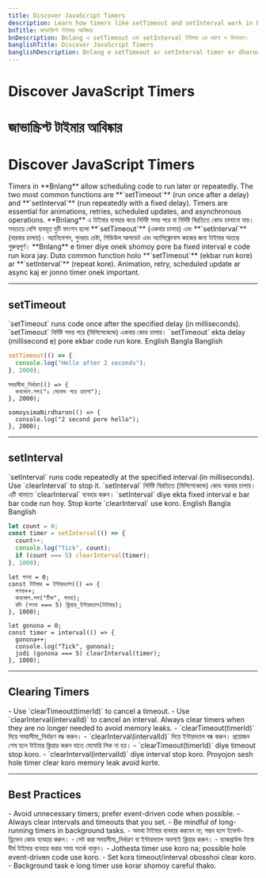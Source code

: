 ```yaml
---
title: Discover JavaScript Timers
description: Learn how timers like setTimeout and setInterval work in Bnlang with examples in English, Bangla, and Banglish.
bnTitle: জাভাস্ক্রিপ্ট টাইমার আবিষ্কার
bnDescription: Bnlang এ setTimeout এবং setInterval টাইমার এর ধারণা ও উদাহরণ।
banglishTitle: Discover JavaScript Timers
banglishDescription: Bnlang e setTimeout ar setInterval timer er dharona o example English, Bangla ar Banglish e.
---
```


# <I18nEnglish>Discover JavaScript Timers</I18nEnglish>
# <I18nBangla>জাভাস্ক্রিপ্ট টাইমার আবিষ্কার</I18nBangla>
# <I18nBanglish>Discover JavaScript Timers</I18nBanglish>

<I18nEnglish>
Timers in **Bnlang** allow scheduling code to run later or repeatedly.  
The two most common functions are **`setTimeout`** (run once after a delay) and **`setInterval`** (run repeatedly with a fixed delay).  
Timers are essential for animations, retries, scheduled updates, and asynchronous operations.
</I18nEnglish>

<I18nBangla>
**Bnlang** এ টাইমার ব্যবহার করে নির্দিষ্ট সময় পরে বা নির্দিষ্ট বিরতিতে কোড চালানো যায়।  
সবচেয়ে বেশি ব্যবহৃত দুটি ফাংশন হলো **`setTimeout`** (একবার চালায়) এবং **`setInterval`** (বারবার চালায়)।  
অ্যানিমেশন, পুনরায় চেষ্টা, শিডিউল আপডেট এবং অ্যাসিঙ্ক্রোনাস কাজের জন্য টাইমার অত্যন্ত গুরুত্বপূর্ণ।
</I18nBangla>

<I18nBanglish>
**Bnlang** e timer diye onek shomoy pore ba fixed interval e code run kora jay.  
Duto common function holo **`setTimeout`** (ekbar run kore) ar **`setInterval`** (repeat kore).  
Animation, retry, scheduled update ar async kaj er jonno timer onek important.
</I18nBanglish>

---

## setTimeout

<I18nEnglish>
`setTimeout` runs code once after the specified delay (in milliseconds).
</I18nEnglish>

<I18nBangla>
`setTimeout` নির্দিষ্ট সময় পরে (মিলিসেকেন্ডে) একবার কোড চালায়।
</I18nBangla>

<I18nBanglish>
`setTimeout` ekta delay (millisecond e) pore ekbar code run kore.
</I18nBanglish>

<Tabs defaultValue="english" className="w-full">
  <TabsList>
    <TabsTrigger value="english">English</TabsTrigger>
    <TabsTrigger value="bangla">Bangla</TabsTrigger>
    <TabsTrigger value="banglish">Banglish</TabsTrigger>
  </TabsList>

  <TabsContent value="english">

```js
setTimeout(() => {
  console.log("Hello after 2 seconds");
}, 2000);
```
  </TabsContent>

  <TabsContent value="bangla">

```bnl
সময়সীমা_নির্ধারণ(() => {
  কনসোল.লগ("২ সেকেন্ড পরে হ্যালো");
}, 2000);
```
  </TabsContent>

  <TabsContent value="banglish">

```bnl
somoysimaNirdharon(() => {
  console.log("2 second pore hello");
}, 2000);
```
  </TabsContent>
</Tabs>

---

## setInterval

<I18nEnglish>
`setInterval` runs code repeatedly at the specified interval (in milliseconds). Use `clearInterval` to stop it.
</I18nEnglish>

<I18nBangla>
`setInterval` নির্দিষ্ট বিরতিতে (মিলিসেকেন্ডে) কোড বারবার চালায়। এটি থামাতে `clearInterval` ব্যবহার করুন।
</I18nBangla>

<I18nBanglish>
`setInterval` diye ekta fixed interval e bar bar code run hoy. Stop korte `clearInterval` use koro.
</I18nBanglish>

<Tabs defaultValue="english" className="w-full">
  <TabsList>
    <TabsTrigger value="english">English</TabsTrigger>
    <TabsTrigger value="bangla">Bangla</TabsTrigger>
    <TabsTrigger value="banglish">Banglish</TabsTrigger>
  </TabsList>

  <TabsContent value="english">

```js
let count = 0;
const timer = setInterval(() => {
  count++;
  console.log("Tick", count);
  if (count === 5) clearInterval(timer);
}, 1000);
```
  </TabsContent>

  <TabsContent value="bangla">

```bnl
let গণনা = 0;
const টাইমার = ইন্টারভ্যাল(() => {
  গণনা++;
  কনসোল.লগ("টিক", গণনা);
  যদি (গণনা === 5) ক্লিয়ার_ইন্টারভ্যাল(টাইমার);
}, 1000);
```
  </TabsContent>

  <TabsContent value="banglish">

```bnl
let gonona = 0;
const timer = interval(() => {
  gonona++;
  console.log("Tick", gonona);
  jodi (gonona === 5) clearInterval(timer);
}, 1000);
```
  </TabsContent>
</Tabs>

---

## Clearing Timers

<I18nEnglish>
- Use `clearTimeout(timerId)` to cancel a timeout.  
- Use `clearInterval(intervalId)` to cancel an interval.  
Always clear timers when they are no longer needed to avoid memory leaks.
</I18nEnglish>

<I18nBangla>
- `clearTimeout(timerId)` দিয়ে সময়সীমা_নির্ধারণ বন্ধ করুন।  
- `clearInterval(intervalId)` দিয়ে ইন্টারভ্যাল বন্ধ করুন।  
প্রয়োজন শেষ হলে টাইমার ক্লিয়ার করুন যাতে মেমোরি লিক না হয়।
</I18nBangla>

<I18nBanglish>
- `clearTimeout(timerId)` diye timeout stop koro.  
- `clearInterval(intervalId)` diye interval stop koro.  
Proyojon sesh hole timer clear koro memory leak avoid korte.
</I18nBanglish>

---

## Best Practices

<I18nEnglish>
- Avoid unnecessary timers; prefer event-driven code when possible.  
- Always clear intervals and timeouts that you set.  
- Be mindful of long-running timers in background tasks.
</I18nEnglish>

<I18nBangla>
- অযথা টাইমার ব্যবহার করবেন না; সম্ভব হলে ইভেন্ট-ড্রিভেন কোড ব্যবহার করুন।  
- সেট করা সময়সীমা_নির্ধারণ বা ইন্টারভ্যাল অবশ্যই ক্লিয়ার করুন।  
- ব্যাকগ্রাউন্ড টাস্কে দীর্ঘ টাইমার ব্যবহার করার সময় সতর্ক থাকুন।
</I18nBangla>

<I18nBanglish>
- Jothesta timer use koro na; possible hole event-driven code use koro.  
- Set kora timeout/interval obosshoi clear koro.  
- Background task e long timer use korar shomoy careful thako.
</I18nBanglish>
